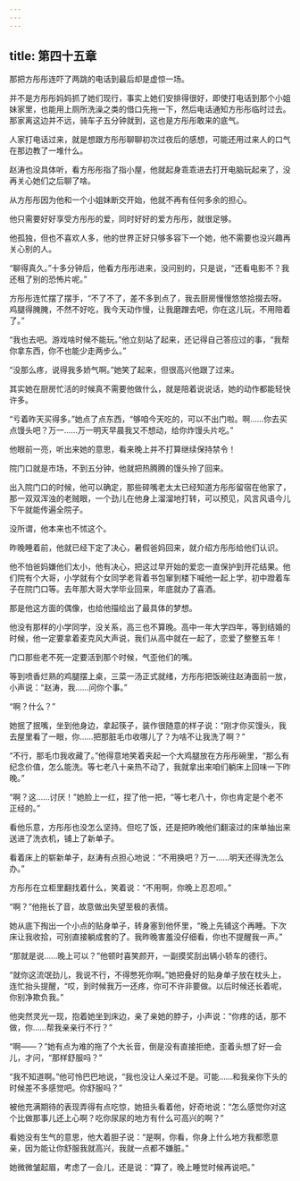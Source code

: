 ```yaml
---
---
---
```

title: 第四十五章
---




那把方彤彤连吓了两跳的电话到最后却是虚惊一场。

并不是方彤彤妈妈抓了她们现行，事实上她们安排得很好，即使打电话到那个小姐妹家里，也能用上厕所洗澡之类的借口先拖一下，然后电话通知方彤彤临时过去。那家离这边并不远，骑车子五分钟就到，这也是方彤彤敢来的底气。

人家打电话过来，就是想跟方彤彤聊聊初次过夜后的感想，可能还用过来人的口气在那边教了一堆什么。

赵涛也没具体听，看方彤彤指了指小屋，他就起身乖乖进去打开电脑玩起来了，没再关心她们之后聊了啥。

从方彤彤因为他和一个小姐妹断交开始，他就不再有任何多余的担心。

他只需要好好享受方彤彤的爱，同时好好的爱方彤彤，就很足够。

他孤独，但也不喜欢人多，他的世界正好只够多容下一个她，他不需要也没兴趣再关心别的人。

“聊得真久。”十多分钟后，他看方彤彤进来，没问别的，只是说，“还看电影不？我还租了别的恐怖片呢。”

方彤彤连忙摆了摆手，“不了不了，差不多到点了，我去厨房慢慢悠悠拾掇去呀。鸡腿得腌腌，不然不好吃，我今天动作慢，让我磨蹭去吧，你在这儿玩，不用陪着了。”

“我也去吧。游戏啥时候不能玩。”他立刻站了起来，还记得自己答应过的事，“我帮你拿东西，你不也能少走两步么。”

“没那么疼，说得我多娇气啊。”她笑了起来，但很高兴他跟了过来。

其实她在厨房忙活的时候真不需要他做什么，就是陪着说说话，她的动作都能轻快许多。

“亏着昨天买得多。”她点了点东西，“够咱今天吃的，可以不出门啦。啊……你去买点馒头吧？万一……万一明天早晨我又不想动，给你炸馒头片吃。”

他眼前一亮，听出来她的意思，看来晚上并不打算继续保持禁令！

院门口就是市场，不到五分钟，他就把热腾腾的馒头拎了回来。

出入院门口的时候，他可以确定，那些碎嘴老太太已经知道方彤彤留宿在他家了，那一双双浑浊的老贼眼，一个劲儿在他身上溜溜地打转，可以预见，风言风语今儿下午就能传遍全院子。

没所谓，他本来也不怵这个。

昨晚睡着前，他就已经下定了决心，暑假爸妈回来，就介绍方彤彤给他们认识。

他不怕爸妈嫌他们太小，他有决心，把这过早开始的爱恋一直保护到开花结果。他们院有个大哥，小学就有个女同学老背着书包窜到楼下喊他一起上学，初中蹬着车子在院门口等。去年那大哥大学毕业回来，年底就办了喜酒。

那是他这方面的偶像，也给他描绘出了最具体的梦想。

他没有那样的小学同学，没关系，高三也不算晚。高中一年大学四年，等到结婚的时候，他一定要拿着麦克风大声说，我们从高中就在一起了，恋爱了整整五年！

门口那些老不死一定要活到那个时候，气歪他们的嘴。

等到喷香烂熟的鸡腿摆上桌，三菜一汤正式就绪，方彤彤把饭碗往赵涛面前一放，小声说：“赵涛，我……问你个事。”

“啊？什么？”

她抿了抿嘴，坐到他身边，拿起筷子，装作很随意的样子说：“刚才你买馒头，我去屋里看了一眼，你……把那脏毛巾收哪儿了？为啥不让我洗了啊？”

“不行，那毛巾我收藏了。”他得意地笑着夹起一个大鸡腿放在方彤彤碗里，“那么有纪念价值，怎么能洗。等七老八十亲热不动了，我就拿出来咱们躺床上回味一下昨晚。”

“啊？这……讨厌！”她脸上一红，捏了他一把，“等七老八十，你也肯定是个老不正经的。”

看他乐意，方彤彤也没怎么坚持。但吃了饭，还是把昨晚他们翻滚过的床单抽出来送进了洗衣机，铺上了新单子。

看着床上的崭新单子，赵涛有点担心地说：“不用换吧？万一……明天还得洗怎么办。”

方彤彤在立柜里翻找着什么，笑着说：“不用啊，你晚上忍忍呗。”

“啊？”他拖长了音，故意做出失望至极的表情。

她从底下掏出一个小点的贴身单子，转身塞到他怀里，“晚上先铺这个再睡。下次床让我收拾，可别直接躺成套的了。我昨晚害羞没仔细看，你也不提醒我一声。”

“那就是说……晚上可以？”他顿时喜笑颜开，一副摸奖刮出辆小轿车的德行。

“就你这流氓劲儿，我说不行，不得憋死你啊。”她把叠好的贴身单子放在枕头上，连忙抬头提醒，“哎，到时候我万一还疼，你可不许非要做。以后时候还长着呢，你别净欺负我。”

他突然灵光一现，抱着她坐到床边，亲了亲她的脖子，小声说：“你疼的话，那不做，你……帮我亲亲行不行？”

“啊——？”她有点为难的拖了个大长音，倒是没有直接拒绝，歪着头想了好一会儿，才问，“那样舒服吗？”

“我不知道啊。”他可怜巴巴地说，“我也没让人亲过不是。可能……和我亲你下头的时候差不多感觉吧。你舒服吗？”

被他充满期待的表现弄得有点吃惊，她扭头看着他，好奇地说：“怎么感觉你对这个比做那事儿还上心啊？吃你尿尿的地方有什么可高兴的啊？”

看她没有生气的意思，他大着胆子说：“是啊，你看，你身上什么地方我都愿意亲，因为能让你舒服我就高兴，我就一点都不嫌脏。”

她微微皱起眉，考虑了一会儿，还是说：“算了，晚上睡觉时候再说吧。”